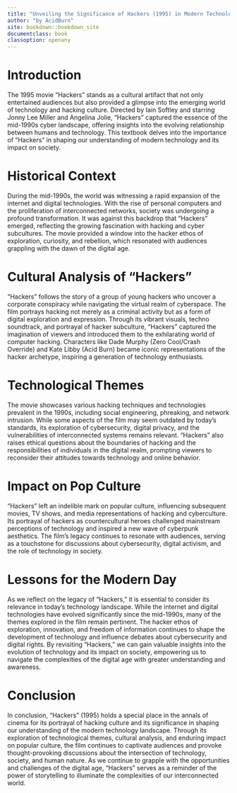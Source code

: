 ```yaml
---
title: "Unveiling the Significance of Hackers (1995) in Modern Technology Landscapes"
author: "by AcidBurn"
site: bookdown::bookdown_site
documentclass: book
classoption: openany
---
```


# Introduction
The 1995 movie "Hackers" stands as a cultural artifact that not only entertained audiences but also provided a glimpse into the emerging world of technology and hacking culture. Directed by Iain Softley and starring Jonny Lee Miller and Angelina Jolie, "Hackers" captured the essence of the mid-1990s cyber landscape, offering insights into the evolving relationship between humans and technology. This textbook delves into the importance of "Hackers" in shaping our understanding of modern technology and its impact on society.

# Historical Context
During the mid-1990s, the world was witnessing a rapid expansion of the internet and digital technologies. With the rise of personal computers and the proliferation of interconnected networks, society was undergoing a profound transformation. It was against this backdrop that "Hackers" emerged, reflecting the growing fascination with hacking and cyber subcultures. The movie provided a window into the hacker ethos of exploration, curiosity, and rebellion, which resonated with audiences grappling with the dawn of the digital age.

# Cultural Analysis of "Hackers"
"Hackers" follows the story of a group of young hackers who uncover a corporate conspiracy while navigating the virtual realm of cyberspace. The film portrays hacking not merely as a criminal activity but as a form of digital exploration and expression. Through its vibrant visuals, techno soundtrack, and portrayal of hacker subculture, "Hackers" captured the imagination of viewers and introduced them to the exhilarating world of computer hacking. Characters like Dade Murphy (Zero Cool/Crash Override) and Kate Libby (Acid Burn) became iconic representations of the hacker archetype, inspiring a generation of technology enthusiasts.

# Technological Themes
The movie showcases various hacking techniques and technologies prevalent in the 1990s, including social engineering, phreaking, and network intrusion. While some aspects of the film may seem outdated by today's standards, its exploration of cybersecurity, digital privacy, and the vulnerabilities of interconnected systems remains relevant. "Hackers" also raises ethical questions about the boundaries of hacking and the responsibilities of individuals in the digital realm, prompting viewers to reconsider their attitudes towards technology and online behavior.

# Impact on Pop Culture
"Hackers" left an indelible mark on popular culture, influencing subsequent movies, TV shows, and media representations of hacking and cyberculture. Its portrayal of hackers as countercultural heroes challenged mainstream perceptions of technology and inspired a new wave of cyberpunk aesthetics. The film's legacy continues to resonate with audiences, serving as a touchstone for discussions about cybersecurity, digital activism, and the role of technology in society.

# Lessons for the Modern Day
As we reflect on the legacy of "Hackers," it is essential to consider its relevance in today's technology landscape. While the internet and digital technologies have evolved significantly since the mid-1990s, many of the themes explored in the film remain pertinent. The hacker ethos of exploration, innovation, and freedom of information continues to shape the development of technology and influence debates about cybersecurity and digital rights. By revisiting "Hackers," we can gain valuable insights into the evolution of technology and its impact on society, empowering us to navigate the complexities of the digital age with greater understanding and awareness.

# Conclusion
In conclusion, "Hackers" (1995) holds a special place in the annals of cinema for its portrayal of hacking culture and its significance in shaping our understanding of the modern technology landscape. Through its exploration of technological themes, cultural analysis, and enduring impact on popular culture, the film continues to captivate audiences and provoke thought-provoking discussions about the intersection of technology, society, and human nature. As we continue to grapple with the opportunities and challenges of the digital age, "Hackers" serves as a reminder of the power of storytelling to illuminate the complexities of our interconnected world.

